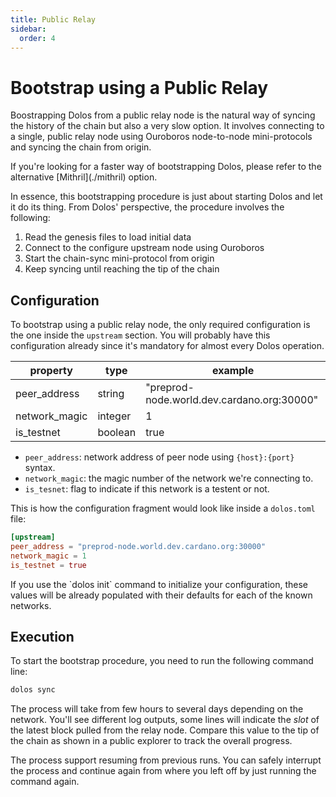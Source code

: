 ```yaml
---
title: Public Relay
sidebar:
  order: 4
---
```



# Bootstrap using a Public Relay

Boostrapping Dolos from a public relay node is the natural way of syncing the history of the chain but also a very slow option. It involves connecting to a single, public relay node using Ouroboros node-to-node mini-protocols and syncing the chain from origin.

<Aside type="note">
If you're looking for a faster way of bootstrapping Dolos, please refer to the alternative [Mithril](./mithril) option.
</Aside>

In essence, this bootstrapping procedure is just about starting Dolos and let it do its thing. From Dolos' perspective, the procedure involves the following:

1. Read the genesis files to load initial data
2. Connect to the configure upstream node using Ouroboros
3. Start the chain-sync mini-protocol from origin
4. Keep syncing until reaching the tip of the chain

## Configuration

To bootstrap using a public relay node, the only required configuration is the one inside the `upstream` section. You will probably have this configuration already since it's mandatory for almost every Dolos operation.

| property      | type    | example                                    |
| ------------- | ------- | ------------------------------------------ |
| peer_address  | string  | "preprod-node.world.dev.cardano.org:30000" |
| network_magic | integer | 1                                          |
| is_testnet    | boolean | true                                       |

- `peer_address`: network address of peer node using `{host}:{port}` syntax.
- `network_magic`: the magic number of the network we're connecting to.
- `is_tesnet`: flag to indicate if this network is a testent or not.

This is how the configuration fragment would look like inside a `dolos.toml` file:

```toml
[upstream]
peer_address = "preprod-node.world.dev.cardano.org:30000"
network_magic = 1
is_testnet = true
```

<Aside type="note">
If you use the `dolos init` command to initialize your configuration, these values will be already populated with their defaults for each of the known networks.
</Aside>

## Execution

To start the bootstrap procedure, you need to run the following command line:

```sh
dolos sync
```

The process will take from few hours to several days depending on the network. You'll see different log outputs, some lines will indicate the _slot_  of the latest block pulled from the relay node. Compare this value to the tip of the chain as shown in a public explorer to track the overall progress.

<Aside type="note">
The process support resuming from previous runs. You can safely interrupt the process and continue again from where you left off by just running the command again.
</Aside>
